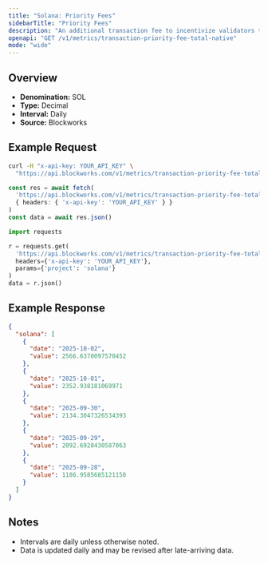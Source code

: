 ```yaml
---
title: "Solana: Priority Fees"
sidebarTitle: "Priority Fees"
description: "An additional transaction fee to incentivize validators to prioritize and execute transactions."
openapi: "GET /v1/metrics/transaction-priority-fee-total-native"
mode: "wide"
---
```


## Overview

- **Denomination:** SOL
- **Type:** Decimal
- **Interval:** Daily
- **Source:** Blockworks

## Example Request

<CodeGroup>

```bash cURL
curl -H "x-api-key: YOUR_API_KEY" \
  "https://api.blockworks.com/v1/metrics/transaction-priority-fee-total-native?project=solana"
```

```typescript TypeScript
const res = await fetch(
  'https://api.blockworks.com/v1/metrics/transaction-priority-fee-total-native?project=solana',
  { headers: { 'x-api-key': 'YOUR_API_KEY' } }
)
const data = await res.json()
```

```python Python
import requests

r = requests.get(
  'https://api.blockworks.com/v1/metrics/transaction-priority-fee-total-native',
  headers={'x-api-key': 'YOUR_API_KEY'},
  params={'project': 'solana'}
)
data = r.json()
```

</CodeGroup>

## Example Response

```json
{
  "solana": [
    {
      "date": "2025-10-02",
      "value": 2566.6370097570452
    },
    {
      "date": "2025-10-01",
      "value": 2352.938181069971
    },
    {
      "date": "2025-09-30",
      "value": 2134.3047326534393
    },
    {
      "date": "2025-09-29",
      "value": 2092.6928430587063
    },
    {
      "date": "2025-09-28",
      "value": 1186.9585685121158
    }
  ]
}
```

## Notes
- Intervals are daily unless otherwise noted.
- Data is updated daily and may be revised after late-arriving data.